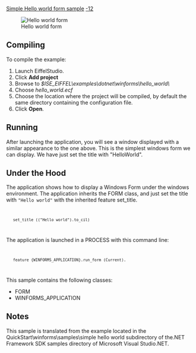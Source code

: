 [[Property:title|Simple Hello world form sample]]
[[Property:weight|-12]]
<div> 
[[Image:simple-hello-world|Hello world form]]  
</div>
==Compiling==

To compile the example:   
# Launch EiffelStudio.
# Click '''Add project'''
# Browse to ''$ISE_EIFFEL\examples\dotnet\winforms\hello_world\''
# Choose ''hello_world.ecf''
# Choose the location where the project will be compiled, by default the same directory containing the configuration file.
# Click '''Open'''.


==Running==

After launching the application, you will see a window displayed with a similar appearance to the one above. This is the simplest windows form we can display. We have just set the title with "HelloWorld". 



==Under the Hood==

The application shows how to display a Windows Form under the windows environment. The application inherits the <span><eiffel>FORM</eiffel></span> class, and just set the title with <span><code>"Hello world"</code></span> with the inherited feature <span><eiffel>set_title</eiffel></span>. 
<code>
	set_title (("Hello world").to_cil)
</code>

The application is launched in a <eiffel>PROCESS</eiffel> with this command line:
<code>
	feature {WINFORMS_APPLICATION}.run_form (Current).
</code>

This sample contains the following classes:
*  <span><eiffel>FORM</eiffel></span> 
* <eiffel>WINFORMS_APPLICATION</eiffel>

==Notes==

This sample is translated from the example located in the QuickStart\winforms\samples\simple hello world subdirectory of the.NET Framework SDK samples directory of Microsoft Visual Studio.NET. 








